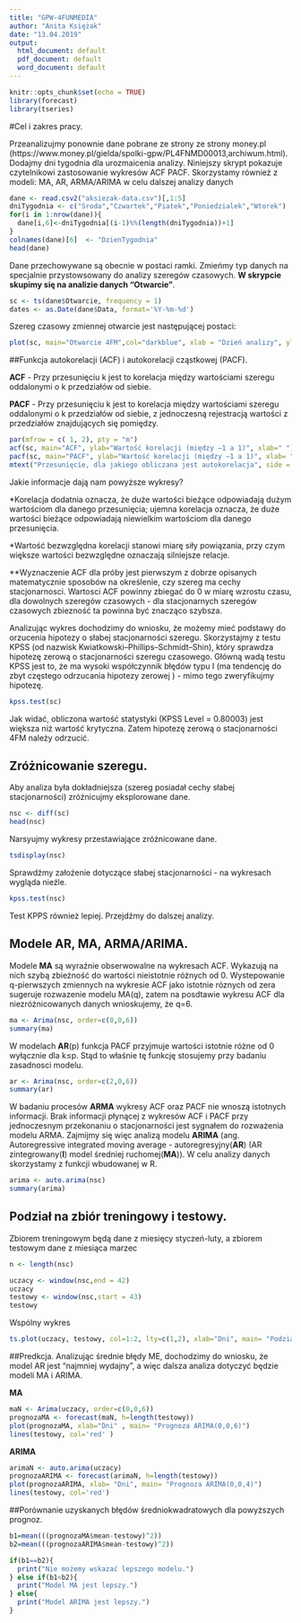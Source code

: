 ```yaml
---
title: "GPW-4FUNMEDIA"
author: "Anita Księżak"
date: "13.04.2019"
output:
  html_document: default
  pdf_document: default
  word_document: default
---
```


```r
knitr::opts_chunk$set(echo = TRUE)
library(forecast)
library(tseries)
```

#Cel i zakres pracy.

Przeanalizujmy ponownie dane pobrane ze strony ze strony money.pl (https://www.money.pl/gielda/spolki-gpw/PL4FNMD00013,archiwum.html). Dodajmy dni tygodnia dla urozmaicenia analizy. Niniejszy skrypt pokazuje czytelnikowi zastosowanie wykresów ACF PACF. Skorzystamy również z modeli: MA, AR, ARMA/ARIMA w celu dalszej analizy danych

```r
dane <- read.csv2("aksiezak-data.csv")[,1:5]
dniTygodnia <- c("Sroda","Czwartek","Piatek","Poniedzialek","Wtorek")
for(i in 1:nrow(dane)){
  dane[i,6]<-dniTygodnia[(i-1)%%(length(dniTygodnia))+1]
}
colnames(dane)[6]  <- "DzienTygodnia"
head(dane)
```

Dane przechowywane są obecnie w postaci ramki. Zmieńmy typ danych na specjalnie przystowsowany do analizy szeregów czasowych. **W skrypcie skupimy się na analizie danych "Otwarcie"**.

```r
sc <- ts(dane$Otwarcie, frequency = 1)
dates <- as.Date(dane$Data, format='%Y-%m-%d')
```
Szereg czasowy zmiennej otwarcie jest następującej postaci:
```r
plot(sc, main="Otwarcie 4FM",col="darkblue", xlab = "Dzień analizy", ylab="Cena otwarcia 4FM")
```

##Funkcja autokorelacji (ACF) i autokorelacji cząstkowej (PACF).

**ACF** - Przy przesunięciu k jest to korelacja między wartościami szeregu oddalonymi o k przedziałów od siebie.

**PACF** - Przy przesunięciu k jest to korelacja między wartościami szeregu oddalonymi o k przedziałów od siebie, z jednoczesną rejestracją wartości z przedziałów znajdujących się pomiędzy.

```r
par(mfrow = c( 1, 2), pty = "m")
acf(sc, main="ACF", ylab="Wartość korelacji (między −1 a 1)", xlab=" ")
pacf(sc, main="PACF", ylab="Wartość korelacji (między −1 a 1)", xlab= " ")
mtext("Przesunięcie, dla jakiego obliczana jest autokorelacja", side = 1, line = -3, outer = TRUE)
```

Jakie informacje dają nam powyższe wykresy?

*Korelacja dodatnia oznacza, że duże wartości bieżące odpowiadają dużym wartościom dla danego przesunięcia; ujemna korelacja oznacza, że duże wartości bieżące odpowiadają niewielkim wartościom dla danego przesunięcia.

*Wartość bezwzględna korelacji stanowi miarę siły powiązania, przy czym większe wartości bezwzględne oznaczają silniejsze relacje.

**Wyznaczenie ACF dla próby jest pierwszym z dobrze opisanych matematycznie sposobów na określenie, czy szereg ma cechy stacjonarnosci. Wartosci ACF powinny zbiegać do 0 w miarę wzrostu czasu, dla dowolnych szeregów czasowych - dla stacjonarnych szeregów czasowych zbiezność ta powinna być znacząco szybsza.

Analizując wykres dochodzimy do wniosku, że możemy mieć podstawy do orzucenia hipotezy o słabej stacjonarności szeregu. Skorzystajmy z testu KPSS (od nazwisk Kwiatkowski–Phillips–Schmidt–Shin), który sprawdza hipotezę zerową o stacjonarności szeregu czasowego. Główną wadą testu KPSS jest to, że ma wysoki współczynnik błędów typu I (ma tendencję do zbyt częstego odrzucania hipotezy zerowej ) -  mimo tego zweryfikujmy hipotezę.


```r
kpss.test(sc)
```

Jak widać, obliczona wartość statystyki (KPSS Level = 0.80003) jest większa niż wartość krytyczna. Zatem hipotezę zerową o stacjonarności 4FM należy odrzucić. 

## Zróżnicowanie szeregu.

Aby analiza była dokładniejsza (szereg posiadał cechy słabej stacjonarności) zróżnicujmy eksplorowane dane.

```r
nsc <- diff(sc)
head(nsc)
```

Narsyujmy wykresy przestawiające zróżnicowane dane.

```r
tsdisplay(nsc)
```

Sprawdźmy założenie dotyczące słabej stacjonarności - na wykresach wygląda nieźle.

```r
kpss.test(nsc)
```

Test KPPS również lepiej. Przejdźmy do dalszej analizy.

## Modele AR, MA, ARMA/ARIMA.

Modele **MA** są wyraźnie obserwowalne na wykresach ACF. Wykazują na nich szybą zbieżność do wartości
nieistotnie różnych od 0. Wystepowanie q-pierwszych zmiennych na wykresie ACF jako istotnie róznych od zera
sugeruje rozwazenie modelu MA(q), zatem na posdtawie wykresu ACF dla niezróżnicowanych danych wnioskujemy, że q=6.
 
```r
ma <- Arima(nsc, order=c(0,0,6))
summary(ma)
```
 
W modelach **AR**(p) funkcja PACF przyjmuje wartości istotnie różne od 0 wyłącznie dla k≤p. Stąd to właśnie
tę funkcję stosujemy przy badaniu zasadnosci modelu. 
 
```r
ar <- Arima(nsc, order=c(2,0,6))
summary(ar)
```

W badaniu procesów **ARMA** wykresy ACF oraz PACF nie wnoszą istotnych informacji. Brak informacji płynącej
z wykresów ACF i PACF przy jednoczesnym przekonaniu o stacjonarności jest sygnałem do rozważenia modelu
ARMA. Zajmijmy się więc analizą modelu **ARIMA** (ang. Autoregressive integrated moving average - autoregresyjny(**AR**) (AR zintegrowany(**I**) model średniej ruchomej(**MA**)). W celu analizy danych skorzystamy z funkcji wbudowanej w R.

```r
arima <- auto.arima(nsc)
summary(arima)
```

## Podział na zbiór treningowy i testowy.

Zbiorem treningowym będą dane z miesięcy styczeń-luty, a zbiorem testowym dane z miesiąca marzec

```r
n <- length(nsc)
```

```r
uczacy <- window(nsc,end = 42)
uczacy
testowy <- window(nsc,start = 43)
testowy
```

Wspólny wykres

```r
ts.plot(uczacy, testowy, col=1:2, lty=c(1,2), xlab="Dni", main= "Podział na zbiór uczący i testowy - Otwarcie 4FM")
```

##Predkcja.
Analizując średnie błędy ME, dochodzimy do wniosku, że model AR jest "najmniej wydajny", a więc dalsza analiza dotyczyć będzie modeli MA i ARIMA.

**MA**

```r
maN <- Arima(uczacy, order=c(0,0,6))
prognozaMA <- forecast(maN, h=length(testowy))
plot(prognozaMA, xlab="Dni" , main= "Prognoza ARIMA(0,0,6)")
lines(testowy, col='red' )
```

**ARIMA**

```r
arimaN <- auto.arima(uczacy)
prognozaARIMA <- forecast(arimaN, h=length(testowy))
plot(prognozaARIMA, xlab= "Dni", main= "Prognoza ARIMA(0,0,4)")
lines(testowy, col='red')
```

##Porównanie uzyskanych błędów średniokwadratowych dla powyższych prognoz.

```r
b1=mean(((prognozaMA$mean-testowy)^2))
b2=mean(((prognozaARIMA$mean-testowy)^2))

if(b1==b2){
  print("Nie możemy wskazać lepszego modelu.")
} else if(b1<b2){
  print("Model MA jest lepszy.")
} else{
  print("Model ARIMA jest lepszy.")
}
```


